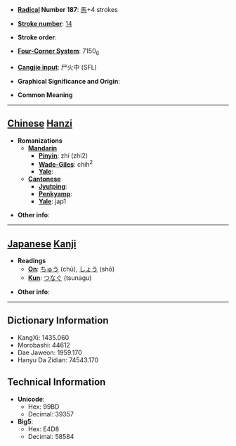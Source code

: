 * '''[[Wiktionary:Chinese radical index| Radical]] Number 187''': [[Wiktionary:Chinese radical index 馬|馬]]+4 strokes

* '''[[Wiktionary:Chinese total strokes index|Stroke number]]''': [[Wiktionary:Chinese total strokes index 14|14]]

* '''Stroke order''': 

* '''[[Wiktionary:Chinese four corner index|Four-Corner System]]''': 7150<sub>6</sub>

* '''[[Wiktionary:Chinese Cangjie index|Cangjie input]]''': 尸火中 (SFL)

* '''Graphical Significance and Origin''': 

* '''Common Meaning'''

----

== [[Chinese]] [[Hanzi]] ==

* '''Romanizations'''
** '''[[Mandarin]]'''
*** '''[[Pinyin]]''': zhí (zhi2)
*** '''[[Wade-Giles]]''': chih<sup>2</sup>
*** '''[[Yale]]''': 
** '''[[Cantonese]]'''
*** '''[[Jyutping]]''':
*** '''[[Penkyamp]]''': 
*** '''[[Yale]]''': jap1

* '''Other info''': 

----

== [[Japanese]] [[Kanji]] ==

* '''Readings'''
** '''[[On]]''': [[ちゅう]] (chū), [[しょう]] (shō)
** '''[[Kun]]''': [[つなぐ]] (tsunagu)

* '''Other info''':  

----

== Dictionary Information ==

* KangXi: 1435.060
* Morobashi: 44612
* Dae Jaweon: 1959.170
* Hanyu Da Zidian: 74543.170

== Technical Information ==

* '''Unicode''':
** Hex: 99BD
** Decimal: 39357
* '''Big5''':
** Hex: E4D8
** Decimal: 58584